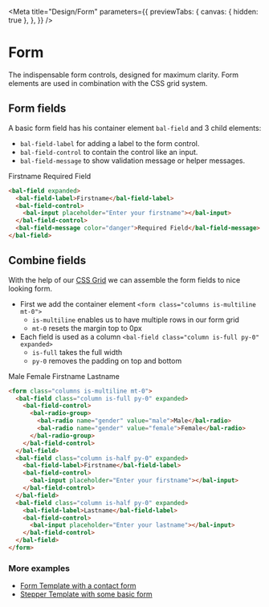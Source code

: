
<Meta
  title="Design/Form"
  parameters={{
    previewTabs: {
      canvas: { hidden: true },
    },
  }}
/>

# Form

The indispensable form controls, designed for maximum clarity.
Form elements are used in combination with the CSS grid system.

## Form fields

A basic form field has his container element `bal-field` and 3 child elements:

- `bal-field-label` for adding a label to the form control.
- `bal-field-control` to contain the control like an input.
- `bal-field-message` to show validation message or helper messages.

<Canvas className="bal-app" withSource="none">
  <form className="columns is-multiline mt-0 has-background-white">
    <bal-field class="column is-full py-0" expanded>
      <bal-field-label>Firstname</bal-field-label>
      <bal-field-control>
        <bal-input placeholder="Enter your firstname"></bal-input>
      </bal-field-control>
      <bal-field-message color="danger">Required Field</bal-field-message>
    </bal-field>
  </form>
</Canvas>

```html
<bal-field expanded>
  <bal-field-label>Firstname</bal-field-label>
  <bal-field-control>
    <bal-input placeholder="Enter your firstname"></bal-input>
  </bal-field-control>
  <bal-field-message color="danger">Required Field</bal-field-message>
</bal-field>
```

## Combine fields

With the help of our [CSS Grid](?path=/docs/design-grid--page) we can assemble the form fields to nice looking form.

- First we add the container element `<form class="columns is-multiline mt-0">`
  - `is-multiline` enables us to have multiple rows in our form grid
  - `mt-0` resets the margin top to 0px
- Each field is used as a column `<bal-field class="column is-full py-0" expanded>`
  - `is-full` takes the full width
  - `py-0` removes the padding on top and bottom

<Canvas className="bal-app" withSource="none">
  <form className="columns is-multiline mt-0 has-background-white">
    <bal-field class="column is-full py-0" expanded>
      <bal-field-control>
        <bal-radio-group>
          <bal-radio name="gender" value="male">
            Male
          </bal-radio>
          <bal-radio name="gender" value="female">
            Female
          </bal-radio>
        </bal-radio-group>
      </bal-field-control>
    </bal-field>
    <bal-field class="column is-half py-0" expanded>
      <bal-field-label>Firstname</bal-field-label>
      <bal-field-control>
        <bal-input placeholder="Enter your firstname"></bal-input>
      </bal-field-control>
    </bal-field>
    <bal-field class="column is-half py-0" expanded>
      <bal-field-label>Lastname</bal-field-label>
      <bal-field-control>
        <bal-input placeholder="Enter your lastname"></bal-input>
      </bal-field-control>
    </bal-field>
  </form>
</Canvas>

```html
<form class="columns is-multiline mt-0">
  <bal-field class="column is-full py-0" expanded>
    <bal-field-control>
      <bal-radio-group>
        <bal-radio name="gender" value="male">Male</bal-radio>
        <bal-radio name="gender" value="female">Female</bal-radio>
      </bal-radio-group>
    </bal-field-control>
  </bal-field>
  <bal-field class="column is-half py-0" expanded>
    <bal-field-label>Firstname</bal-field-label>
    <bal-field-control>
      <bal-input placeholder="Enter your firstname"></bal-input>
    </bal-field-control>
  </bal-field>
  <bal-field class="column is-half py-0" expanded>
    <bal-field-label>Lastname</bal-field-label>
    <bal-field-control>
      <bal-input placeholder="Enter your lastname"></bal-input>
    </bal-field-control>
  </bal-field>
</form>
```

### More examples

- [Form Template with a contact form](?path=/docs/templates-contact-form--page)
- [Stepper Template with some basic form](?path=/docs/templates-stepper--page)
